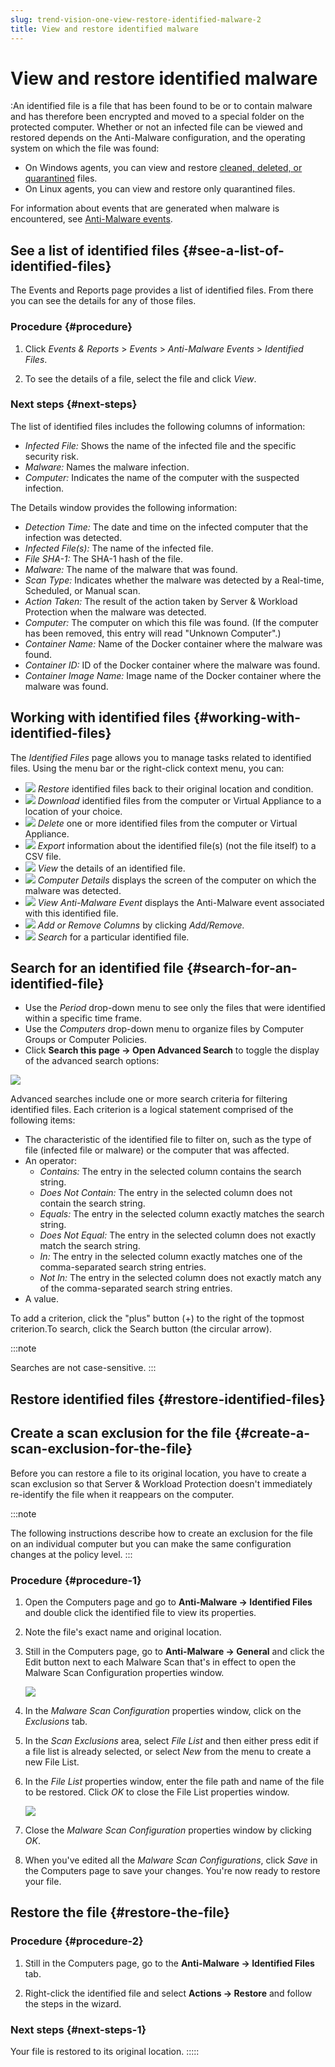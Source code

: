 ```yaml
---
slug: trend-vision-one-view-restore-identified-malware-2
title: View and restore identified malware
---
```

# View and restore identified malware

:An identified file is a file that has been found to be or to contain malware and has therefore been encrypted and moved to a special folder on the protected computer. Whether or not an infected file can be viewed and restored depends on the Anti-Malware configuration, and the operating system on which the file was found:

- On Windows agents, you can view and restore [cleaned, deleted, or quarantined](customize-malware-remedial-actions.mdx) files.
- On Linux agents, you can view and restore only quarantined files.

For information about events that are generated when malware is encountered, see [Anti-Malware events](anti-malware-events.mdx).

## See a list of identified files {#see-a-list-of-identified-files}

The Events and Reports page provides a list of identified files. From there you can see the details for any of those files.

### Procedure {#procedure}

1.  Click *Events & Reports* \> *Events* \> *Anti-Malware Events* \> *Identified Files*.

2.  To see the details of a file, select the file and click *View*.

### Next steps {#next-steps}

The list of identified files includes the following columns of information:

- *Infected File:* Shows the name of the infected file and the specific security risk.
- *Malware:* Names the malware infection.
- *Computer:* Indicates the name of the computer with the suspected infection.

The Details window provides the following information:

- *Detection Time:* The date and time on the infected computer that the infection was detected.
- *Infected File(s):* The name of the infected file.
- *File SHA-1:* The SHA-1 hash of the file.
- *Malware:* The name of the malware that was found.
- *Scan Type:* Indicates whether the malware was detected by a Real-time, Scheduled, or Manual scan.
- *Action Taken:* The result of the action taken by Server & Workload Protection when the malware was detected.
- *Computer:* The computer on which this file was found. (If the computer has been removed, this entry will read "Unknown Computer".)
- *Container Name:* Name of the Docker container where the malware was found.
- *Container ID:* ID of the Docker container where the malware was found.
- *Container Image Name:* Image name of the Docker container where the malware was found.

## Working with identified files {#working-with-identified-files}

The *Identified Files* page allows you to manage tasks related to identified files. Using the menu bar or the right-click context menu, you can:

- ![](/images/anti_malware_restore_quarantine_file=85554c91-00a0-4d05-a30c-0bfe0d6139f9.webp) *Restore* identified files back to their original location and condition.
- ![](/images/anti_malware_quarantine_file_download=25f7c116-f13e-43b2-85da-522f0ddd848b.webp) *Download* identified files from the computer or Virtual Appliance to a location of your choice.
- ![](/images/delete=c0ff9d68-0db4-49f0-a73e-eb72b5c90ac8.webp) *Delete* one or more identified files from the computer or Virtual Appliance.
- ![](/images/export=d51798dc-3e46-4bfe-be06-0c88fb46bc2b.webp) *Export* information about the identified file(s) (not the file itself) to a CSV file.
- ![](/images/details=6adf47dd-913c-4586-8dcf-b57640800e39.webp) *View* the details of an identified file.
- ![](/images/details=6adf47dd-913c-4586-8dcf-b57640800e39.webp) *Computer Details* displays the screen of the computer on which the malware was detected.
- ![](/images/details=6adf47dd-913c-4586-8dcf-b57640800e39.webp) *View Anti-Malware Event* displays the Anti-Malware event associated with this identified file.
- ![](/images/columns=7c59c262-342d-4e3e-8181-0ea30819ac11.webp) *Add or Remove Columns* by clicking *Add/Remove.*
- ![](/images/search=c4ee7ed0-2061-4bc7-a121-fb9a678e7dad.webp) *Search* for a particular identified file.

## Search for an identified file {#search-for-an-identified-file}

- Use the *Period* drop-down menu to see only the files that were identified within a specific time frame.
- Use the *Computers* drop-down menu to organize files by Computer Groups or Computer Policies.
- Click **Search this page → Open Advanced Search** to toggle the display of the advanced search options:

![](/images/2016-07-08_000132_DS10=c9267b0f-9ecd-426b-859f-52ee6f210683.webp)

Advanced searches include one or more search criteria for filtering identified files. Each criterion is a logical statement comprised of the following items:

- The characteristic of the identified file to filter on, such as the type of file (infected file or malware) or the computer that was affected.
- An operator:
  - *Contains:* The entry in the selected column contains the search string.
  - *Does Not Contain:* The entry in the selected column does not contain the search string.
  - *Equals:* The entry in the selected column exactly matches the search string.
  - *Does Not Equal:* The entry in the selected column does not exactly match the search string.
  - *In:* The entry in the selected column exactly matches one of the comma-separated search string entries.
  - *Not In:* The entry in the selected column does not exactly match any of the comma-separated search string entries.
- A value.

To add a criterion, click the "plus" button (+) to the right of the topmost criterion.To search, click the Search button (the circular arrow).

:::note

Searches are not case-sensitive.
:::

## Restore identified files {#restore-identified-files}

## Create a scan exclusion for the file {#create-a-scan-exclusion-for-the-file}

Before you can restore a file to its original location, you have to create a scan exclusion so that Server & Workload Protection doesn't immediately re-identify the file when it reappears on the computer.

:::note

The following instructions describe how to create an exclusion for the file on an individual computer but you can make the same configuration changes at the policy level.
:::

### Procedure {#procedure-1}

1.  Open the Computers page and go to **Anti-Malware → Identified Files** and double click the identified file to view its properties.

2.  Note the file's exact name and original location.

3.  Still in the Computers page, go to **Anti-Malware → General** and click the Edit button next to each Malware Scan that's in effect to open the Malware Scan Configuration properties window.

    ![](/images/2016-07-07_000116_DS10=af586859-d7b0-4616-9138-33f0fc39a564.webp)

4.  In the *Malware Scan Configuration* properties window, click on the *Exclusions* tab.

5.  In the *Scan Exclusions* area, select *File List* and then either press edit if a file list is already selected, or select *New* from the menu to create a new File List.

6.  In the *File List* properties window, enter the file path and name of the file to be restored. Click *OK* to close the File List properties window.

    ![](/images/2016-07-08_000124_DS10=a75bc0b3-fcb5-46a7-9a7f-44debf4a0ae8.webp)

7.  Close the *Malware Scan Configuration* properties window by clicking *OK*.

8.  When you've edited all the *Malware Scan Configurations*, click *Save* in the Computers page to save your changes. You're now ready to restore your file.

## Restore the file {#restore-the-file}

### Procedure {#procedure-2}

1.  Still in the Computers page, go to the **Anti-Malware → Identified Files** tab.

2.  Right-click the identified file and select **Actions → Restore** and follow the steps in the wizard.

### Next steps {#next-steps-1}

Your file is restored to its original location.
:::::
